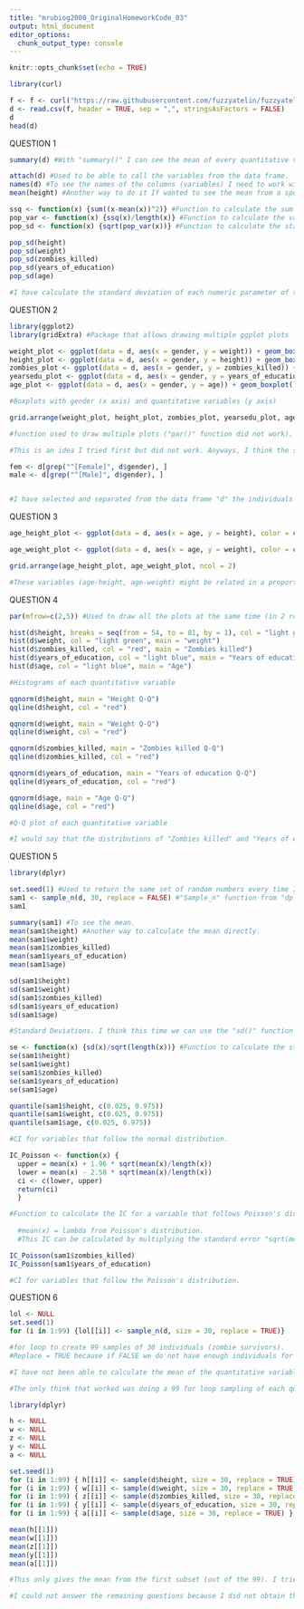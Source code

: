 ```yaml
---
title: "mrubiog2000_OriginalHomeworkCode_03"
output: html_document
editor_options: 
  chunk_output_type: console
---
```


```r
knitr::opts_chunk$set(echo = TRUE)
```


```r
library(curl)

f <- f <- curl("https://raw.githubusercontent.com/fuzzyatelin/fuzzyatelin.github.io/master/AN588_Fall21/zombies.csv")
d <- read.csv(f, header = TRUE, sep = ",", stringsAsFactors = FALSE)
d
head(d)

```

QUESTION 1

```r
summary(d) #With "summary()" I can see the mean of every quantitative value from the whole population.

attach(d) #Used to be able to call the variables from the data frame.
names(d) #To see the names of the columns (variables) I need to work with.
mean(height) #Another way to do it If wanted to see the mean from a specific column (variable).

ssq <- function(x) {sum((x-mean(x))^2)} #Function to calculate the sum of squares.
pop_var <- function(x) {ssq(x)/length(x)} #Function to calculate the variance of the population (note it is divided by "n" instead of by "n-1")
pop_sd <- function(x) {sqrt(pop_var(x))} #Function to calculate the standard deviation of the population.

pop_sd(height)
pop_sd(weight)
pop_sd(zombies_killed)
pop_sd(years_of_education)
pop_sd(age)

#I have calculate the standard deviation of each numeric parameter of the population with the function above. I do not know if there is any function/way to directly apply a function only to numeric values from a data frame, so I did it individually.

```

QUESTION 2

```r

library(ggplot2)
library(gridExtra) #Package that allows drawing multiple ggplot plots

weight_plot <- ggplot(data = d, aes(x = gender, y = weight)) + geom_boxplot()
height_plot <- ggplot(data = d, aes(x = gender, y = height)) + geom_boxplot()
zombies_plot <- ggplot(data = d, aes(x = gender, y = zombies_killed)) + geom_boxplot()
yearsedu_plot <- ggplot(data = d, aes(x = gender, y = years_of_education)) + geom_boxplot()
age_plot <- ggplot(data = d, aes(x = gender, y = age)) + geom_boxplot()

#Boxplots with gender (x axis) and quantitative variables (y axis)

grid.arrange(weight_plot, height_plot, zombies_plot, yearsedu_plot, age_plot, ncol=3)

#function used to draw multiple plots ("par()" function did not work).

```

```r
#This is an idea I tried first but did not work. Anyways, I think the structure may be useful (selecting only "female" and "male" data from the data frame).

fem <- d[grep("^[Female]", d$gender), ] 
male <- d[grep("^[Male]", d$gender), ] 


#I have selected and separated from the data frame "d" the individuals whose gender is "female" and "male". I tried at first without the "^" but it did not work so I wrote it although I do not know what does it exactly do.
```

QUESTION 3

```r

age_height_plot <- ggplot(data = d, aes(x = age, y = height), color = cyl) + geom_point()

age_weight_plot <- ggplot(data = d, aes(x = age, y = weight), color = cyl) + geom_point()

grid.arrange(age_height_plot, age_weight_plot, ncol = 2)

#These variables (age-height, age-weight) might be related in a proportional way (they in/decrease at the same time), but in the age-weight plot there is more dispersion. Anyways, I do not know if there is a way to calculate "R^2" in R

```

QUESTION 4 

```r
par(mfrow=c(2,5)) #Used to draw all the plots at the same time (in 2 rows and 5 columns)

hist(d$height, breaks = seq(from = 54, to = 81, by = 1), col = "light green", main = "Height")
hist(d$weight, col = "light green", main = "weight")
hist(d$zombies_killed, col = "red", main = "Zombies killed")
hist(d$years_of_education, col = "light blue", main = "Years of education")
hist(d$age, col = "light blue", main = "Age")

#Histograms of each quantitative variable

qqnorm(d$height, main = "Height Q-Q")
qqline(d$height, col = "red")

qqnorm(d$weight, main = "Weight Q-Q")
qqline(d$weight, col = "red")

qqnorm(d$zombies_killed, main = "Zombies killed Q-Q")
qqline(d$zombies_killed, col = "red")

qqnorm(d$years_of_education, main = "Years of education Q-Q")
qqline(d$years_of_education, col = "red")

qqnorm(d$age, main = "Age Q-Q")
qqline(d$age, col = "red")

#Q-Q plot of each quantitative variable

#I would say that the distributions of "Zombies killed" and "Years of education" are not normal because the data in the Q-Q plot does not match with the line. The shape of their distribution matches with the Poisson distribution (and it seems logic because they are discrete variables that are counted)

```

QUESTION 5

```r
library(dplyr)

set.seed(1) #Used to return the same set of random numbers every time I run the code.
sam1 <- sample_n(d, 30, replace = FALSE) #"Sample_n" function from "dplyr" package allow to randomly select samples from a data frame. I tried to use the "Sample" but id did not work.
sam1

summary(sam1) #To see the mean.
mean(sam1$height) #Another way to calculate the mean directly.
mean(sam1$weight)
mean(sam1$zombies_killed)
mean(sam1$years_of_education)
mean(sam1$age)

sd(sam1$height)
sd(sam1$weight)
sd(sam1$zombies_killed)
sd(sam1$years_of_education)
sd(sam1$age)

#Standard Deviations. I think this time we can use the "sd()" function because we are studying a sample. In QUESTION 1 I think we could not because we were studying the whole population.

se <- function(x) {sd(x)/sqrt(length(x))} #Function to calculate the standard error.
se(sam1$height)
se(sam1$weight)
se(sam1$zombies_killed)
se(sam1$years_of_education)
se(sam1$age)

quantile(sam1$height, c(0.025, 0.975)) 
quantile(sam1$weight, c(0.025, 0.975))
quantile(sam1$age, c(0.025, 0.975)) 

#CI for variables that follow the normal distribution.

IC_Poisson <- function(x) {
  upper = mean(x) + 1.96 * sqrt(mean(x)/length(x))
  lower = mean(x) - 2.58 * sqrt(mean(x)/length(x))
  ci <- c(lower, upper)
  return(ci)
  }

#Function to calculate the IC for a variable that follows Poisson's distribution.
  
  #mean(x) = lambda from Poisson's distribution.
  #This IC can be calculated by multiplying the standard error "sqrt(mean(x)/lenght(x))" by "z*(α/2)" which is 1.96 or 2.58 (I do not understand where these numbers comes from, but when I googled it those were the ones that always appeared).

IC_Poisson(sam1$zombies_killed)
IC_Poisson(sam1$years_of_education)

#CI for variables that follow the Poisson's distribution.

```

QUESTION 6

```r

lol <- NULL
set.seed(1)
for (i in 1:99) {lol[[i]] <- sample_n(d, size = 30, replace = TRUE)}

#for loop to create 99 samples of 30 individuals (zombie survivors).
#Replace = TRUE because if FALSE we do not have enough individuals for 99 samples of 30.

```

```r

#I have not been able to calculate the mean of the quantitative variables from the 99 for loop: I do not know how to just do the mean of the variables I want, because the "$" option did not work. I also try to include the mean calculation within the for loop but it did not work either. The book and google did not help either.

#The only think that worked was doing a 99 for loop sampling of each quantitative variable. However, I could not find a way to calculate the mean of each of the 99 subsets.

library(dplyr)

h <- NULL
w <- NULL
z <- NULL
y <- NULL
a <- NULL

set.seed(1)
for (i in 1:99) { h[[i]] <- sample(d$height, size = 30, replace = TRUE) }
for (i in 1:99) { w[[i]] <- sample(d$weight, size = 30, replace = TRUE) }
for (i in 1:99) { z[[i]] <- sample(d$zombies_killed, size = 30, replace = TRUE) }
for (i in 1:99) { y[[i]] <- sample(d$years_of_education, size = 30, replace = TRUE) }
for (i in 1:99) { a[[i]] <- sample(d$age, size = 30, replace = TRUE) }

mean(h[[1]])
mean(w[[1]])
mean(z[[1]])
mean(y[[1]])
mean(a[[1]])

#This only gives the mean from the first subset (out of the 99). I tried the "[[1:99]]" structure but it did not work either.

#I could not answer the remaining questions because I did not obtain the means or the standard variation. I will wait to peer commentary to see if my partners can help me with this (really annoying) problem :)

```



